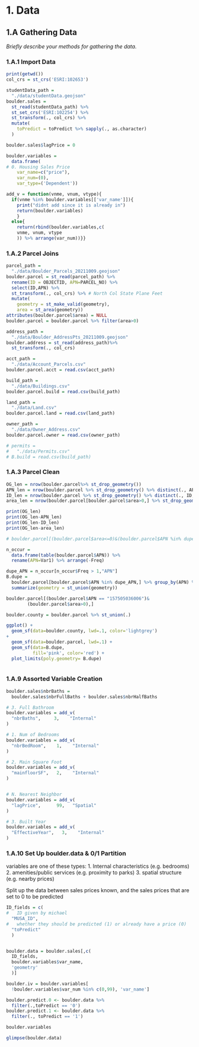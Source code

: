 # 1. Data
## 1.A Gathering Data
*Briefly describe your methods for gathering the data.*

### 1.A.1 Import Data
```r
print(getwd())
col_crs = st_crs('ESRI:102653')

studentData_path =
  "./data/studentData.geojson"
boulder.sales =
  st_read(studentData_path) %>% 
  st_set_crs('ESRI:102254') %>% 
  st_transform(., col_crs) %>%
  mutate(
    toPredict = toPredict %>% sapply(., as.character)
  )

boulder.sales$lagPrice = 0

boulder.variables = 
  data.frame(
# 0. Housing Sales Price
    var_name=c("price"),
    var_num=(0),
    var_type=('Dependent'))

add_v = function(vnme, vnum, vtype){
  if(vnme %in% boulder.variables[['var_name']]){
    print("didnt add since it is already in")
    return(boulder.variables)
    }
  else{
    return(rbind(boulder.variables,c(
    vnme, vnum, vtype
    )) %>% arrange(var_num))}}


```

### 1.A.2 Parcel Joins


```r

parcel_path =
  "./data/Boulder_Parcels_20211009.geojson"
boulder.parcel = st_read(parcel_path) %>%
  rename(ID = OBJECTID, APN=PARCEL_NO) %>%
  select(ID,APN) %>%
  st_transform(., col_crs) %>% # North Col State Plane Feet
  mutate(
    geometry = st_make_valid(geometry),
    area = st_area(geometry))
attributes(boulder.parcel$area) = NULL
boulder.parcel = boulder.parcel %>% filter(area>0)

address_path =
  "./data/Boulder_AddressPts_20211009.geojson"
boulder.address = st_read(address_path)%>%
  st_transform(., col_crs)

acct_path =
  "./data/Account_Parcels.csv"
boulder.parcel.acct = read.csv(acct_path)

build_path =
  "./data/Buildings.csv"
boulder.parcel.build = read.csv(build_path)

land_path =
  "./data/Land.csv"
boulder.parcel.land = read.csv(land_path)

owner_path =
  "./data/Owner_Address.csv"
boulder.parcel.owner = read.csv(owner_path)

# permits =
#   "./data/Permits.csv"
# B.build = read.csv(build_path)

```

### 1.A.3 Parcel Clean

```r

OG_len = nrow(boulder.parcel%>% st_drop_geometry())
APN_len = nrow(boulder.parcel %>% st_drop_geometry() %>% distinct(., APN))
ID_len = nrow(boulder.parcel %>% st_drop_geometry() %>% distinct(., ID, APN))
area_len = nrow(boulder.parcel[boulder.parcel$area>0,] %>% st_drop_geometry() )

print(OG_len)
print(OG_len-APN_len)
print(OG_len-ID_len)
print(OG_len-area_len)

# boulder.parcel[(boulder.parcel$area<=0)&(boulder.parcel$APN %in% dupe_APN),]

n_occur =
  data.frame(table(boulder.parcel$APN)) %>%
  rename(APN=Var1) %>% arrange(-Freq)

dupe_APN = n_occur[n_occur$Freq > 1,"APN"]
B.dupe =
  boulder.parcel[boulder.parcel$APN %in% dupe_APN,] %>% group_by(APN) %>%
  summarize(geometry = st_union(geometry))

boulder.parcel[(boulder.parcel$APN == "157505036006")&
        (boulder.parcel$area>0),]

boulder.county = boulder.parcel %>% st_union(.)

ggplot() +
  geom_sf(data=boulder.county, lwd=.1, color='lightgrey')
+
  geom_sf(data=boulder.parcel, lwd=.1) +
  geom_sf(data=B.dupe,
          fill='pink', color='red') +
  plot_limits(poly.geometry= B.dupe)
```


```r



```

### 1.A.9 Assorted Variable Creation

```r

boulder.sales$nbrBaths =  
  boulder.sales$nbrFullBaths + boulder.sales$nbrHalfBaths

# 3. Full Bathroom
boulder.variables = add_v(
  "nbrBaths",     3,    "Internal"
)

# 1. Num of Bedrooms
boulder.variables = add_v(
  "nbrBedRoom",    1,    "Internal"
)

# 2. Main Square Foot
boulder.variables = add_v(
  "mainfloorSF",   2,    "Internal"
)


# N. Nearest Neighbor
boulder.variables = add_v(
  "lagPrice",      99,   "Spatial"
)

# 3. Built Year
boulder.variables = add_v(
  "EffectiveYear",   3,    "Internal"
)

```

### 1.A.10 Set Up boulder.data & 0/1 Partition

variables are one of these types:
1.	Internal characteristics (e.g. bedrooms)
2.	amenities/public services (e.g. proximity to parks)
3.	spatial structure (e.g. nearby prices)

Split up the data between sales prices known, and the sales prices that are set to 0 to be predicted 

```r

ID_fields = c(
#   ID given by michael
  "MUSA_ID",
#   whether they should be predicted (1) or already have a price (0)
  "toPredict"
  )


boulder.data = boulder.sales[,c(
  ID_fields,
  boulder.variables$var_name,
  'geometry'
  )]

boulder.iv = boulder.variables[
  !boulder.variables$var_num %in% c(0,99), 'var_name']

boulder.predict.0 <- boulder.data %>%
  filter(.,toPredict == '0')
boulder.predict.1 <- boulder.data %>%
  filter(., toPredict == '1')

boulder.variables

glimpse(boulder.data)

```

